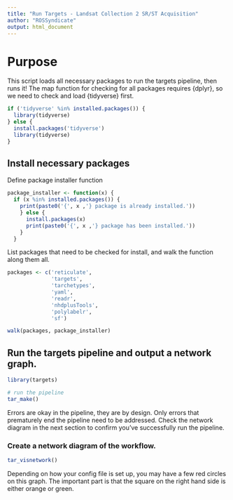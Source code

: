 ```yaml
---
title: "Run Targets - Landsat Collection 2 SR/ST Acquisition"
author: "ROSSyndicate"
output: html_document
---
```

# Purpose

This script loads all necessary packages to run the targets pipeline, then runs it! The map function for checking for all packages requires {dplyr}, so we need to check and load {tidyverse} first.

```r
if ('tidyverse' %in% installed.packages()) {
  library(tidyverse)
} else {
  install.packages('tidyverse')
  library(tidyverse)
}
```

## Install necessary packages

Define package installer function

``` r
package_installer <- function(x) {
  if (x %in% installed.packages()) {
    print(paste0('{', x ,'} package is already installed.'))
    } else {
      install.packages(x)
      print(paste0('{', x ,'} package has been installed.'))
    }
  }
```

List packages that need to be checked for install, and walk the function along them all.

``` r
packages <- c('reticulate',
              'targets',
              'tarchetypes',
              'yaml',
              'readr',
              'nhdplusTools',
              'polylabelr',
              'sf')

walk(packages, package_installer)
```

## Run the targets pipeline and output a network graph.

``` r
library(targets)

# run the pipeline
tar_make()
```

Errors are okay in the pipeline, they are by design. Only errors that prematurely end the pipeline need to be addressed. Check the network diagram in the next section to confirm you've successfully run the pipeline.

### Create a network diagram of the workflow.

```r
tar_visnetwork()
```

Depending on how your config file is set up, you may have a few red circles on this graph. The important part is that the square on the right hand side is either orange or green.


